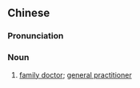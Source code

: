 {{also|家庭医生}}
==Chinese==
{{zh-forms|s=家庭医生|type=22}}

===Pronunciation===
{{zh-pron
|m=jiātíng yīshēng
|c=gaa1 ting4 ji1 sang1,gaa1 ting4 ji1 saang1
|cat=n
}}

===Noun===
{{zh-noun}}

# [[family doctor]]; [[general practitioner]]